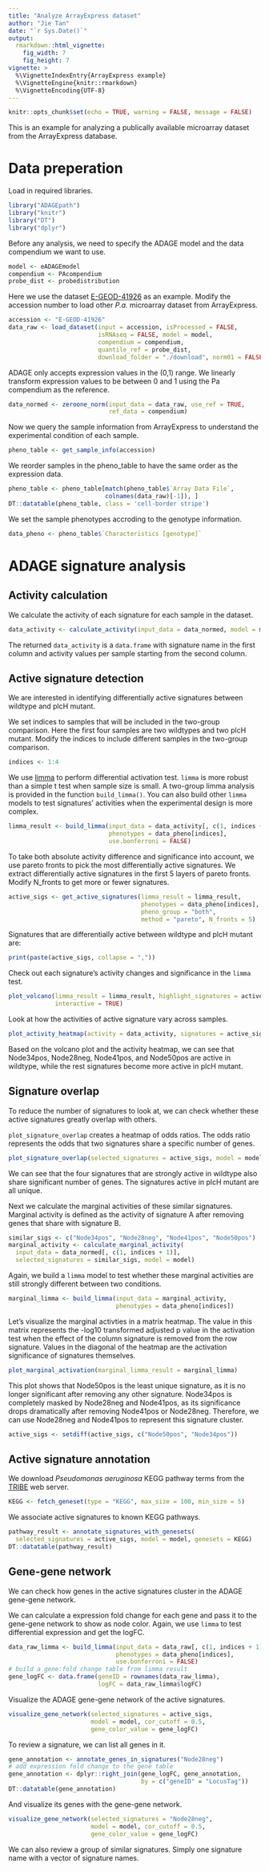 ```yaml
---
title: "Analyze ArrayExpress dataset"
author: "Jie Tan"
date: "`r Sys.Date()`"
output:
  rmarkdown::html_vignette:
    fig_width: 7
    fig_height: 7
vignette: >
  %\VignetteIndexEntry{ArrayExpress example}
  %\VignetteEngine{knitr::rmarkdown}
  %\VignetteEncoding{UTF-8}
---
```


```r
knitr::opts_chunk$set(echo = TRUE, warning = FALSE, message = FALSE)
```
This is an example for analyzing a publically available microarray dataset
from the ArrayExpress database.

# Data preperation
Load in required libraries.
```r
library("ADAGEpath")
library("knitr")
library("DT")
library("dplyr")
```
Before any analysis, we need to specify the ADAGE model and the data compendium
we want to use.
```r
model <- eADAGEmodel
compendium <- PAcompendium
probe_dist <- probedistribution
```
Here we use the dataset
[E-GEOD-41926](https://www.ebi.ac.uk/arrayexpress/experiments/E-GEOD-41926/)
as an example. Modify the accession number to load other *P.a.* microarray
dataset from ArrayExpress.
```r
accession <- "E-GEOD-41926"
data_raw <- load_dataset(input = accession, isProcessed = FALSE,
                         isRNAseq = FALSE, model = model,
                         compendium = compendium,
                         quantile_ref = probe_dist,
                         download_folder = "./download", norm01 = FALSE)
```
ADAGE only accepts expression values in the (0,1) range. We linearly transform
expression values to be between 0 and 1 using the Pa compendium as the reference.
```r
data_normed <- zeroone_norm(input_data = data_raw, use_ref = TRUE,
                            ref_data = compendium)
```
Now we query the sample information from ArrayExpress to understand the
experimental condition of each sample.
```r
pheno_table <- get_sample_info(accession)
```
We reorder samples in the pheno_table to have the same order as the
expression data.
```r
pheno_table <- pheno_table[match(pheno_table$`Array Data File`,
                           colnames(data_raw)[-1]), ]
DT::datatable(pheno_table, class = 'cell-border stripe')
```
We set the sample phenotypes accroding to the genotype information.
```r
data_pheno <- pheno_table$`Characteristics [genotype]`
```

# ADAGE signature analysis

## Activity calculation
We calculate the activity of each signature for each sample in the dataset.
```r
data_activity <- calculate_activity(input_data = data_normed, model = model)
```
The returned `data_activity` is a `data.frame` with signature name in the first
column and activity values per sample starting from the second column.

## Active signature detection
We are interested in identifying differentially active signatures between
wildtype and plcH mutant.

We set indices to samples that will be included in the two-group comparison.
Here the first four samples are two wildtypes and two plcH mutant. Modify the
indices to include different samples in the two-group comparison.
```r
indices <- 1:4
```
We use [limma](https://bioconductor.org/packages/release/bioc/html/limma.html)
to perform differential activation test. `limma` is more robust
than a simple t test when sample size is small. A two-group limma analysis is
provided in the function `build_limma()`. You can also build other `limma` models
to test signatures' activities when the experimental design is more complex.
```r
limma_result <- build_limma(input_data = data_activity[, c(1, indices + 1)],
                            phenotypes = data_pheno[indices],
                            use.bonferroni = FALSE)
```
To take both absolute activity difference and significance into account, we
use pareto fronts to pick the most differentially active signatures. We extract
differentially active signatures in the first 5 layers of pareto
fronts. Modify N_fronts to get more or fewer signatures. 
```r
active_sigs <- get_active_signatures(limma_result = limma_result,
                                     phenotypes = data_pheno[indices],
                                     pheno_group = "both",
                                     method = "pareto", N_fronts = 5)
```
Signatures that are differentially active between wildtype and plcH mutant are:
```r
print(paste(active_sigs, collapse = ","))
```
Check out each signature's activity changes and significance in the `limma` test.
```r
plot_volcano(limma_result = limma_result, highlight_signatures = active_sigs,
             interactive = TRUE)
```
Look at how the activities of active signature vary across samples.
```r
plot_activity_heatmap(activity = data_activity, signatures = active_sigs)
```
Based on the volcano plot and the activity heatmap, we can see that Node34pos,
Node28neg, Node41pos, and Node50pos are active in wildtype, while the rest
signatures become more active in plcH mutant.

## Signature overlap
To reduce the number of signatures to look at, we can check whether these active
signatures greatly overlap with others.

`plot_signature_overlap` creates a heatmap of odds ratios. The odds ratio
represents the odds that two signatures share a specific number of genes.
```r
plot_signature_overlap(selected_signatures = active_sigs, model = model)
```
We can see that the four signatures that are strongly active in wildtype also
share significant number of genes. The signatures active in plcH mutant are
all unique.

Next we calculate the marginal activities of these similar signatures. Marginal
activity is defined as the activity of signature A after removing genes that
share with signature B.
```r
similar_sigs <- c("Node34pos", "Node28neg", "Node41pos", "Node50pos")
marginal_activity <- calculate_marginal_activity(
  input_data = data_normed[, c(1, indices + 1)],
  selected_signatures = similar_sigs, model = model)
```
Again, we build a `limma` model to test whether these marginal activities
are still strongly different between two conditions.
```r
marginal_limma <- build_limma(input_data = marginal_activity,
                              phenotypes = data_pheno[indices])
```
Let's visualize the marginal activties in a matrix heatmap.  The value in this
matrix represents the -log10 transformed adjusted p value in
the activation test when the effect of the column signature is removed from
the row signature. Values in the diagonal of the heatmap are the activation
significance of signatures themselves.
```r
plot_marginal_activation(marginal_limma_result = marginal_limma)
```
This plot shows that Node50pos is the least unique signature, as it
is no longer significant after removing any other signature. Node34pos is
completely masked by Node28neg and Node41pos, as its significance drops
dramatically after removing Node41pos or Node28neg. Therefore, we can use
Node28neg and Node41pos to represent this signature cluster.
```r
active_sigs <- setdiff(active_sigs, c("Node50pos", "Node34pos"))
```

## Active signature annotation
We download *Pseudomonas aeruginosa* KEGG pathway terms from the
[TRIBE](http://tribe.greenelab.com/#/home) web server.
```r
KEGG <- fetch_geneset(type = "KEGG", max_size = 100, min_size = 5)
```
We associate active signatures to known KEGG pathways. 
```r
pathway_result <- annotate_signatures_with_genesets(
  selected_signatures = active_sigs, model = model, genesets = KEGG)
DT::datatable(pathway_result)
```

## Gene-gene network
We can check how genes in the active signatures cluster in the ADAGE gene-gene
network.

We can calculate a expression fold change for each gene and pass it to the
gene-gene network to show as node color. Again, we use `limma` to test
differential expression and get the logFC.
```r
data_raw_limma <- build_limma(input_data = data_raw[, c(1, indices + 1)],
                              phenotypes = data_pheno[indices],
                              use.bonferroni = FALSE)
# build a gene:fold change table from limma result
gene_logFC <- data.frame(geneID = rownames(data_raw_limma),
                         logFC = data_raw_limma$logFC)
```
Visualize the ADAGE gene-gene network of the active signatures.
```r
visualize_gene_network(selected_signatures = active_sigs,
                       model = model, cor_cutoff = 0.5,
                       gene_color_value = gene_logFC)
```
To review a signature, we can list all genes in it.
```r
gene_annotation <- annotate_genes_in_signatures("Node28neg")
# add expression fold change to the gene table
gene_annotation <- dplyr::right_join(gene_logFC, gene_annotation,
                                     by = c("geneID" = "LocusTag"))
DT::datatable(gene_annotation)
```
And visualize its genes with the gene-gene network.
```r
visualize_gene_network(selected_signatures = "Node28neg",
                       model = model, cor_cutoff = 0.5,
                       gene_color_value = gene_logFC)
```
We can also review a group of similar signatures. Simply one signature name with
a vector of signature names.
